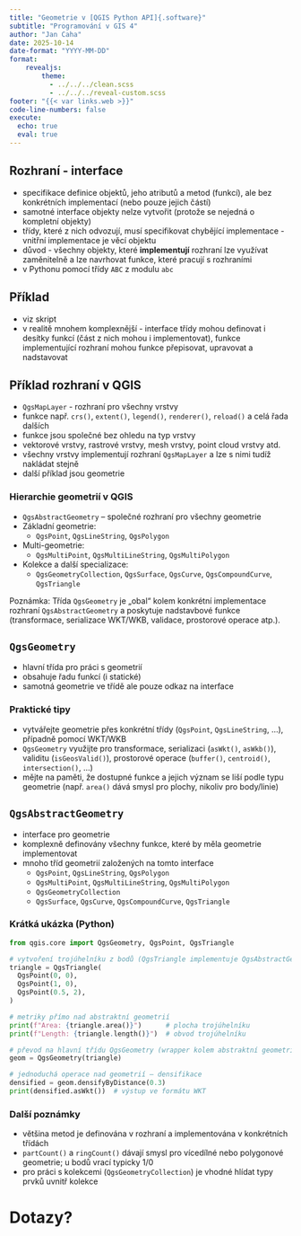 ```yaml
---
title: "Geometrie v [QGIS Python API]{.software}"
subtitle: "Programování v GIS 4"
author: "Jan Caha"
date: 2025-10-14
date-format: "YYYY-MM-DD"
format: 
    revealjs:
        theme: 
          - ../../../clean.scss 
          - ../../../reveal-custom.scss
footer: "{{< var links.web >}}"
code-line-numbers: false
execute:
  echo: true
  eval: true
---
```


## Rozhraní - interface

- specifikace definice objektů, jeho atributů a metod (funkcí), ale bez konkrétních implementací (nebo pouze jejich částí)
- samotné interface objekty nelze vytvořit (protože se nejedná o kompletní objekty)
- třídy, které z nich odvozují, musí specifikovat chybějící implementace - vnitřní implementace je věcí objektu
- důvod - všechny objekty, které **implementují** rozhraní lze využívat zaměnitelně a lze navrhovat funkce, které pracují s rozhraními
- v [Pythonu]{.software} pomocí třídy `ABC` z modulu `abc`

## Příklad

- viz skript
- v realitě mnohem komplexnější - interface třídy mohou definovat i desítky funkcí (část z nich mohou i implementovat), funkce implementující rozhraní mohou funkce přepisovat, upravovat a nadstavovat

## Příklad rozhraní v QGIS

- `QgsMapLayer` - rozhraní pro všechny vrstvy
- funkce např. `crs()`, `extent()`, `legend()`, `renderer()`, `reload()` a celá řada dalších
- funkce jsou společné bez ohledu na typ vrstvy
- vektorové vrstvy, rastrové vrstvy, mesh vrstvy, point cloud vrstvy atd.
- všechny vrstvy implementují rozhraní `QgsMapLayer` a lze s nimi tudíž nakládat stejně
- další příklad jsou geometrie 

### Hierarchie geometrií v QGIS

- `QgsAbstractGeometry` – společné rozhraní pro všechny geometrie
- Základní geometrie:
  - `QgsPoint`, `QgsLineString`, `QgsPolygon`
- Multi-geometrie:
  - `QgsMultiPoint`, `QgsMultiLineString`, `QgsMultiPolygon`
- Kolekce a další specializace:
  - `QgsGeometryCollection`, `QgsSurface`, `QgsCurve`, `QgsCompoundCurve`, `QgsTriangle`

Poznámka: Třída `QgsGeometry` je „obal“ kolem konkrétní implementace rozhraní `QgsAbstractGeometry` a poskytuje nadstavbové funkce (transformace, serializace WKT/WKB, validace, prostorové operace atp.).

## `QgsGeometry`

- hlavní třída pro práci s geometrií
- obsahuje řadu funkcí (i statické)
- samotná geometrie ve třídě ale pouze odkaz na interface
  
### Praktické tipy

- vytvářejte geometrie přes konkrétní třídy (`QgsPoint`, `QgsLineString`, …), případně pomocí WKT/WKB
- `QgsGeometry` využijte pro transformace, serializaci (`asWkt()`, `asWkb()`), validitu (`isGeosValid()`), prostorové operace (`buffer()`, `centroid()`, `intersection()`, …)
- mějte na paměti, že dostupné funkce a jejich význam se liší podle typu geometrie (např. `area()` dává smysl pro plochy, nikoliv pro body/linie)
  
## `QgsAbstractGeometry`

- interface pro geometrie
- komplexně definovány všechny funkce, které by měla geometrie implementovat
- mnoho tříd geometrií založených na tomto interface
    - `QgsPoint`, `QgsLineString`, `QgsPolygon`
    - `QgsMultiPoint`, `QgsMultiLineString`, `QgsMultiPolygon`
    - `QgsGeometryCollection`
    - `QgsSurface`, `QgsCurve`, `QgsCompoundCurve`, `QgsTriangle`

### Krátká ukázka (Python)

```python
from qgis.core import QgsGeometry, QgsPoint, QgsTriangle

# vytvoření trojúhelníku z bodů (QgsTriangle implementuje QgsAbstractGeometry)
triangle = QgsTriangle(
  QgsPoint(0, 0),
  QgsPoint(1, 0),
  QgsPoint(0.5, 2),
)

# metriky přímo nad abstraktní geometrií
print(f"Area: {triangle.area()}")      # plocha trojúhelníku
print(f"Length: {triangle.length()}")  # obvod trojúhelníku

# převod na hlavní třídu QgsGeometry (wrapper kolem abstraktní geometrie)
geom = QgsGeometry(triangle)

# jednoduchá operace nad geometrií – densifikace
densified = geom.densifyByDistance(0.3)
print(densified.asWkt())  # výstup ve formátu WKT
```

### Další poznámky

- většina metod je definována v rozhraní a implementována v konkrétních třídách
- `partCount()` a `ringCount()` dávají smysl pro vícedílné nebo polygonové geometrie; u bodů vrací typicky 1/0
- pro práci s kolekcemi (`QgsGeometryCollection`) je vhodné hlídat typy prvků uvnitř kolekce

# Dotazy?{.center}